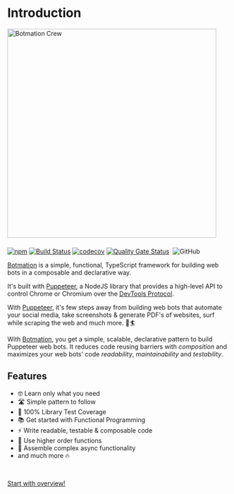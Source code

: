 # Introduction

<img src="banner/1556x379v2.png" alt="Botmation Crew" width="474" style="margin-bottom: .5rem" />

[![npm](https://img.shields.io/npm/v/botmation)](https://www.npmjs.com/package/botmation)
[![Build Status](https://travis-ci.com/mrWh1te/Botmation.svg?branch=master)](https://travis-ci.com/mrWh1te/Botmation)
[![codecov](https://img.shields.io/codecov/c/github/mrWh1te/Botmation/master?label=codecov)](https://codecov.io/gh/mrWh1te/Botmation)
[![Quality Gate Status](https://sonarcloud.io/api/project_badges/measure?project=mrWh1te_Botmation&metric=alert_status)](https://sonarcloud.io/dashboard?id=mrWh1te_Botmation)
[<img src="https://david-dm.org/mrWh1te/Botmation/status.svg" alt="" />](https://david-dm.org/mrWh1te/Botmation)
![GitHub](https://img.shields.io/github/license/mrWh1te/Botmation)

[Botmation](https://github.com/mrWh1te/Botmation) is a simple, functional, TypeScript framework for building web bots in a composable and declarative way.

It's built with [Puppeteer](https://github.com/puppeteer/puppeteer), a NodeJS library that provides a high-level API to control Chrome or Chromium over the [DevTools Protocol](https://chromedevtools.github.io/devtools-protocol/).

With [Puppeteer](https://github.com/puppeteer/puppeteer), it's few steps away from building web bots that automate your social media, take screenshots & generate PDF's of websites, surf while scraping the web and much more. 🌊🏄

With [Botmation](https://github.com/mrWh1te/Botmation), you get a simple, scalable, declarative pattern to build Puppeteer web bots. It reduces code reusing barriers with *composition* and maximizes your web bots' code *readability*, *maintainability* and *testability*.

## Features

- 🤓 Learn only what you need
- 🛣️ Simple pattern to follow
- 🥇 100% Library Test Coverage
- 📚 Get started with Functional Programming
- ⚡️ Write readable, testable & composable code
- 🏢 Use higher order functions
- 🧱 Assemble complex async functionality
- and much more 🔥

<br />

[Start with overview!](/overview)

